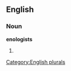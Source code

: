 
==English==

===Noun===
'''enologists'''

# {{plural of|[[enologist]]}}

[[Category:English plurals]]